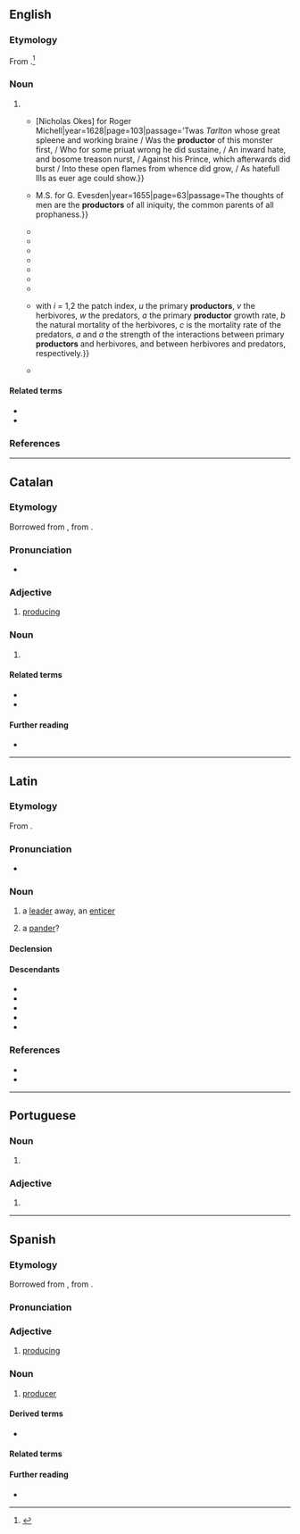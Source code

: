 ==English==

===Etymology===
From {{suffix|en|product|or}}.<ref>{{R:Merriam-Webster Online}}</ref>

===Noun===
{{en-noun}}

# {{synonym of|en|producer}}
#* {{quote-book|en|author=&#91;{{w|Francis Hubert}}&#93;|title=The Deplorable Life and Death of Edward the Second, King of England Together with the Downefall of the Two Vnfortunate Fauorits, Gauestone and Spencer. Storied in an Excellent Poëm.|location=London|publisher={{...|Printed [by]}}[Nicholas Okes] for Roger Michell|year=1628|page=103|passage=’Twas ''Tarlton'' whose great spleene and working braine / Was the '''productor''' of this monster first, / Who for some priuat wrong he did sustaine, / An inward hate, and bosome treason nurst, / Against his Prince, which afterwards did burst / Into these open flames from whence did grow, / As hatefull Ills as euer age could show.}}
#* {{quote-book|en|author=John Bisco|title=The Grand Triall of True Conversion. Or, Sanctifying Grace Appearing and Acting First and Chiefly in the Thoughts.: A Treatise Wherein These Two Mysteries Are Opened.{{nb...|1. The Mystery of Iniquity Working in Mans Thoughts by Corrupt Nature. II. The Mystery of Holiness Working in the Thoughts of Sanctified Persons. Together with Precious Preservatives Against Evill Thoughts.}}|location=London|publisher={{...|Printed by}}M.S. for G. Evesden|year=1655|page=63|passage=The thoughts of men are the '''productors''' of all iniquity, the common parents of all prophaness.}}
#* {{quote-book|en|author=a Merchant|title=A Discourse of the Duties on Merchandize, More Particularly That on Sugars, Occasionally Offer’d, in Answer to a Pamphlet, Intituled, The Groans of the Plantations, &c.{{nb...|Exposing the Weakness of the Said Pamphlet, and Plainly Demonstrating, That the Taking off the Imposition on Sugars Would Not Be One Farthing Advantage to the Plantations, and yet Take Away Yearly a Great Sum from Their Majesties Present Revenue. Also, Shewing How the Last Imposition on Sugars Did Truly Affect that Trade, and How the Same Might Yet Be Advanc’d, to the Greater Benefit Both of This Kingdom and the Plantations. Also, How Certain Regulations Might Be Made, for the Better Accommodating the Duties on Merchandize, Both to the Advantage of Trade and the Revenue.}}|location=London|year=1695|page=22|passage=For the firſt then I offer this Argument, That if thoſe Impoſitions we lay upon Foreign Commodities, do not leſſen their Importation, Expence, or Demand here, their Prices alſo Advancing proportionably, then the Impoſition doth not affect the '''Productors''', but the Expenders: But we find that those Merchandizes Imported, are not leſſened in their Importation, Expence, or Demand, and have not failed to reach a proportionable Advance; therefore ’tis plain, that ſuch Impositions lie wholly on the Expenders, and do not affect the '''Productors'''.}}
#* {{quote-journal|en|title=Charltoniana. On Love.|journal=The Washingtonian|url=https://www.newspapers.com/newspage/489834356/|volume=II|issue=65|location=Windsor, Vt.|date=14 October 1811|passage=But, although {{smc|love}} may be the original '''productor''' of many co-existent passions, these arise from subsequent causes, and are never to be considered as other than collateral effects, which a peculiarity of circumstances alone can produce, and which a fortuitous change may increase or annul.}}
#* {{quote-journal|en|title=Romford Agricultural Association|journal=The Essex Standard; and Colchester, Chelmsford, Maldon, Harwich Manningtree, Witham, Halsted, Braintree, Romford, Sudbury, Hedingham, Coggeshall, Bishop’s-Stortford, Dunmow, Saffron-Walden, Southend, and General County Advertiser|url=https://www.newspapers.com/newspage/396558849/|issue=261|location=Colchester|publisher=John Taylor, Jun.; Chelmsford: Henry Thomas Biddell|date=1 January 1836|passage=This somewhat paradoxical circumstance—and all the farmers expenses were shown to be strictly analogous, was fully accounted for by the taxes on the articles consumed by all workmen and labourers from the mines to the farm-yard; including, of necessity, the '''productors''' of the tools which their workmen employ.}}
#* {{quote-journal|en|journal=Proceedings of the Annual Sessions of the National Fraternal Congress|year=1903|page=174|passage=Apart from meals, it is a destroyer of arteries and a '''productor''' of sclerosis of the connective tissues throughout the body.}}
#* {{quote-journal|en|journal=Hearings Before a Subcommittee of the Committee on Banking and Currency, United States Senate, Eighty-First Congress, First Session on S. 138, S. 685, S. 686, S. 709, S. 712, S. 724, and S. 757, Bills Pertaining to General House Legislation|location=Washington, D.C.|publisher=[[w:United States Government Publishing Office|United States Government Printing Office]]|year=1949|page=588|passage=Senator {{smc|Cain}}. You are just going further than the President in that every phase of human endeavor where a particular need cannot be filled, that is, if the private '''productors''' do not volunteer, you think the Government should undertake that function?}}
#* {{quote-book|en|author=Joseph H. Young|title=Morphology of the White Shrimp Penaeus setiferus (Linnaeus 1758)|series=Fishery Bulletin|location=Washington, D.C.|publisher=[[w:United States Government Publishing Office|United States Government Printing Office]]|year=1959|page=80|passage=The propodite '''productors''' in ''Penaeus'' are homologous with the propodite '''productor''' in ''Astacus'', ''Pandalus'', and ''Callinectes''.}}
#* {{quote-journal|en|journal=Annali di botanica|year=1994|page=69|passage=This work is used in biosynthesis and somehow transforms the '''productors'''; from these, organic matter is transferred to respiratory systems (both in autotrophic or eterotrophic organisms).}}
#* {{quote-book|en|author=Bernard Cazelles|author2=Lewi Stone|author3=Gérard Boudjema|chapter=Phase Synchrony induced by Environmental Perturbations in Chaotic Populations|editor=Vincenzo Capasso|title=Mathematical Modelling & Computing in Biology and Medicine: 5th ESMTB Conference 2002|year=2003|page=263|passage={{...}}with ''i'' = 1,2 the patch index, ''u'' the primary '''productors''', ''v'' the herbivores, ''w'' the predators, ''a'' the primary '''productor''' growth rate, ''b{{sub|i}}'' the natural mortality of the herbivores, ''c'' is the mortality rate of the predators, ''a''{{sub|1}} and ''a''{{sub|2}} the strength of the interactions between primary '''productors''' and herbivores, and between herbivores and predators, respectively.}}
#* {{quote-book|en|author=Aleksandra Šmitran|author2=Ina Gajić|author3=LJiljana Božić|author4=Lazar Ranin|chapter=Adherence and Biofilm Production of ''Streptococcus pyogenes''|editors=Dharumadurai Dhanasekaran and Nooruddin Thajuddin|title=Microbial Biofilms: Importance and Applications|publisher=InTech|year=2016|page=63|isbn=978-953-51-2435-1|passage=Non-invasive isolates were stable biofilm '''productors'''. There was no correlation between adherence and biofilm production among invasive isolates. Invasive isolates were also unstable biofilm '''productors'''.}}

====Related terms====
* {{l|en|productress}}
* {{l|en|productrix}}

===References===
<references/>

----

==Catalan==

===Etymology===
Borrowed from {{bor|ca|la|productor}}, from {{m|la|productus}}.

===Pronunciation===
* {{ca-IPA}}

===Adjective===
{{ca-adj}}

# [[producing]]

===Noun===
{{ca-noun|m|f=productora}}

# {{l|en|producer}}

====Related terms====
* {{l|ca|producte}}
* {{l|ca|produir}}

====Further reading====
* {{R:IEC2}}

----

==Latin==

===Etymology===
From {{suffix|la|prōdūcō|tor|pos2=agent suffix}}.

===Pronunciation===
* {{la-IPA|prōductor}}

===Noun===
{{la-noun|prōductor<3>|g=m}}

# a [[leader]] away, an [[enticer]]
# {{lb|la|dubious}} a [[pander]]?

====Declension====
{{la-ndecl|prōductor<3>}}

====Descendants====
* {{desc|ca|productor}}
* {{desc|fr|producteur}}
* {{desc|it|produttore}}
* {{desc|pt|productor|produtor}}
* {{desc|es|productor}}

===References===
* {{R:L&S}}
* {{R:Gaffiot}}

----

==Portuguese==

===Noun===
{{pt-noun|m|es|f=productora}}

# {{pt-obsolete-silent-letter-1911|produtor}}

===Adjective===
{{pt-adj}}

# {{pt-obsolete-silent-letter-1911|produtor}}

----

==Spanish==

===Etymology===
Borrowed from {{bor|es|la|productor}}, from {{m|la|productus}}.

===Pronunciation===
{{es-IPA}}

===Adjective===
{{es-adj}}

# [[producing]]

===Noun===
{{es-noun|m|f=productora}}

# [[producer]]

====Derived terms====
* {{l|es|agroproductor}}

====Related terms====
{{rel3|es
|producción
|producto
|producir}}

====Further reading====
* {{R:es:DRAE}}